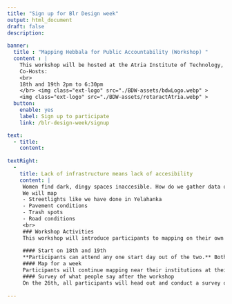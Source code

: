 ```yaml
---
title: "Sign up for Blr Design week"
output: html_document
draft: false 
description:
  
banner:
  title : "Mapping Hebbala for Public Accountability (Workshop) "
  content : |
    This workshop will be hosted at the Atria Institute of Technology, Hebbal </br>
    Co-Hosts: 
    <br>
    18th and 19th 2pm to 6:30pm
    </br> <img class="ext-logo" src="./BDW-assets/bdwLogo.webp" >
    <img class="ext-logo" src="./BDW-assets/rotaractAtria.webp" >
  button:
    enable: yes
    label: Sign up to participate 
    link: /blr-design-week/signup

text:
  - title: 
    content: 
    
textRight: 
  - 
    title: Lack of infrastructure means lack of accesibility
    content: |
     Women find dark, dingy spaces inaccesible. How do we gather data on what causes the roads to be unwalkable? What streets are unlit, dark and inaccessible? We map! </br>
     We will map
     - Streetlights like we have done in Yelahanka
     - Pavement conditions
     - Trash spots
     - Road conditions
     <br>
     ### Workshop Activities
     This workshop will introduce participants to mapping on their own and contributing to open data platforms like openstreetmap.in. We will test apps and tools that SafeYelli has been developing on the ground. 
     
     #### Start on 18th and 19th
     **Participants can attend any one start day out of the two.** Both days will be a 4 hour orientation and workshop on mapping different things on the ground. We will head out to the Hebbal Railway station to map.
     #### Map for a week
     Participants will continue mapping near their institutions at their own pace for a week
     #### Survey of what people say after the workshop
     On the 26th, all participants will head out and conduct a survey on what citizens feel about the same space that the participants mapped
      
---
```

